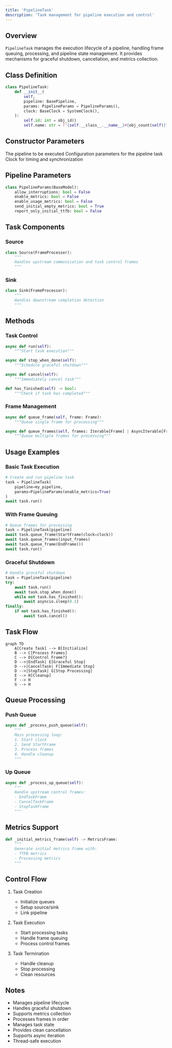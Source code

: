 ```yaml
---
title: 'PipelineTask'
description: 'Task management for pipeline execution and control'
---
```


## Overview

`PipelineTask` manages the execution lifecycle of a pipeline, handling frame queuing, processing, and pipeline state management. It provides mechanisms for graceful shutdown, cancellation, and metrics collection.

## Class Definition

```python
class PipelineTask:
    def __init__(
        self,
        pipeline: BasePipeline,
        params: PipelineParams = PipelineParams(),
        clock: BaseClock = SystemClock(),
    ):
        self.id: int = obj_id()
        self.name: str = f"{self.__class__.__name__}#{obj_count(self)}"
```

## Constructor Parameters

<ParamField path="pipeline" type="BasePipeline" required>
  The pipeline to be executed
</ParamField>

<ParamField path="params" type="PipelineParams" default="PipelineParams()">
  Configuration parameters for the pipeline task
</ParamField>

<ParamField path="clock" type="BaseClock" default="SystemClock()">
  Clock for timing and synchronization
</ParamField>

## Pipeline Parameters

```python
class PipelineParams(BaseModel):
    allow_interruptions: bool = False
    enable_metrics: bool = False
    enable_usage_metrics: bool = False
    send_initial_empty_metrics: bool = True
    report_only_initial_ttfb: bool = False
```

## Task Components

### Source

```python
class Source(FrameProcessor):
    """
    Handles upstream communication and task control frames
    """
```

### Sink

```python
class Sink(FrameProcessor):
    """
    Handles downstream completion detection
    """
```

## Methods

### Task Control

```python
async def run(self):
    """Start task execution"""

async def stop_when_done(self):
    """Schedule graceful shutdown"""

async def cancel(self):
    """Immediately cancel task"""

def has_finished(self) -> bool:
    """Check if task has completed"""
```

### Frame Management

```python
async def queue_frame(self, frame: Frame):
    """Queue single frame for processing"""

async def queue_frames(self, frames: Iterable[Frame] | AsyncIterable[Frame]):
    """Queue multiple frames for processing"""
```

## Usage Examples

### Basic Task Execution

```python
# Create and run pipeline task
task = PipelineTask(
    pipeline=my_pipeline,
    params=PipelineParams(enable_metrics=True)
)
await task.run()
```

### With Frame Queuing

```python
# Queue frames for processing
task = PipelineTask(pipeline)
await task.queue_frame(StartFrame(clock=clock))
await task.queue_frames(input_frames)
await task.queue_frame(EndFrame())
await task.run()
```

### Graceful Shutdown

```python
# Handle graceful shutdown
task = PipelineTask(pipeline)
try:
    await task.run()
    await task.stop_when_done()
    while not task.has_finished():
        await asyncio.sleep(0.1)
finally:
    if not task.has_finished():
        await task.cancel()
```

## Task Flow

```mermaid
graph TD
    A[Create Task] --> B[Initialize]
    B --> C[Process Frames]
    C --> D{Control Frame?}
    D -->|EndTask| E[Graceful Stop]
    D -->|CancelTask| F[Immediate Stop]
    D -->|StopTask| G[Stop Processing]
    E --> H[Cleanup]
    F --> H
    G --> H
```

## Queue Processing

### Push Queue

```python
async def _process_push_queue(self):
    """
    Main processing loop:
    1. Start clock
    2. Send StartFrame
    3. Process frames
    4. Handle cleanup
    """
```

### Up Queue

```python
async def _process_up_queue(self):
    """
    Handle upstream control frames:
    - EndTaskFrame
    - CancelTaskFrame
    - StopTaskFrame
    """
```

## Metrics Support

```python
def _initial_metrics_frame(self) -> MetricsFrame:
    """
    Generate initial metrics frame with:
    - TTFB metrics
    - Processing metrics
    """
```

## Control Flow

1. Task Creation

   - Initialize queues
   - Setup source/sink
   - Link pipeline

2. Task Execution

   - Start processing tasks
   - Handle frame queuing
   - Process control frames

3. Task Termination
   - Handle cleanup
   - Stop processing
   - Clean resources

## Notes

- Manages pipeline lifecycle
- Handles graceful shutdown
- Supports metrics collection
- Processes frames in order
- Manages task state
- Provides clean cancellation
- Supports async iteration
- Thread-safe execution
